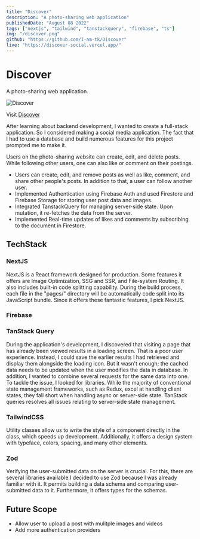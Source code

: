 ```yaml
---
title: "Discover"
description: "A photo-sharing web application"
publishedDate: "August 08 2022"
tags: ["nextjs", "tailwind", "tanstackquery", "firebase", "ts"]
img: "/discover.png"
github: "https://github.com/I-am-tk/Discover"
live: "https://discover-social.vercel.app/"
---
```


# Discover

A photo-sharing web application.

![Discover](/public/discover.png)

Visit [Discover](https://discover-social.vercel.app/)

After learning about backend development, I wanted to create a full-stack application. So I considered making a social media application. The fact that I had to use a database and build numerous features for this project prompted me to make it.

Users on the photo-sharing website can create, edit, and delete posts. While following other users, one can also like or comment on their postings.

- Users can create, edit, and remove posts as well as like, comment, and share other people's posts. In addition to that, a user can follow another user.
- Implemented Authentication using Firebase Auth and used Firestore and Firebase Storage for storing user post data and images.
- Integrated TanstackQuery for managing server-side state. Upon mutation, it re-fetches the data from the server.
- Implemented Real-time updates of likes and comments by subscribing to the document in Firestore.

## TechStack

### NextJS

NextJS is a React framework designed for production. Some features it offers are Image Optimization, SSG and SSR, and File-system Routing. It also includes built-in code splitting capability. During the build process, each file in the "pages/" directory will be automatically code split into its JavaScript bundle. Since it offers these fantastic features, I pick NextJS.

### Firebase

### TanStack Query

During the application's development, I discovered that visiting a page that has already been viewed results in a loading screen. That is a poor user experience. Instead, I could save the earlier results I had retrieved and display them alongside the loading icon. But it wasn't enough; the cached data needs to be updated when the user modifies the data in database. In addition, I wanted to combine several requests for the same data into one. To tackle the issue, I looked for libraries. While the majority of conventional state management frameworks, such as Redux, excel at handling client states, they fall short when handling async or server-side state. TanStack queries resolves all issues relating to server-side state management.

### TailwindCSS

Utility classes allow us to write the style of a component directly in the class, which speeds up development. Additionally, it offers a design system with typeface, colors, spacing, and many other elements.

### Zod

Verifying the user-submitted data on the server is crucial. For this, there are several libraries available.I decided to use Zod because I was already familiar with it. It permits building a data schema and comparing user-submitted data to it. Furthermore, it offers types for the schemas.

## Future Scope

- Allow user to upload a post with mulitple images and videos
- Add more authentication providers
